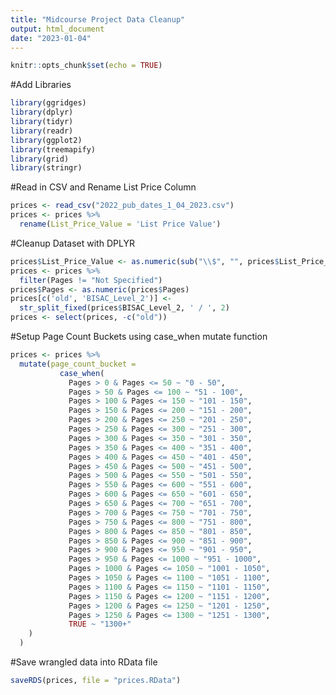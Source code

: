 ```yaml
---
title: "Midcourse Project Data Cleanup"
output: html_document
date: "2023-01-04"
---
```


```r
knitr::opts_chunk$set(echo = TRUE)
```

#Add Libraries
```r
library(ggridges)
library(dplyr)
library(tidyr)
library(readr)
library(ggplot2)
library(treemapify)
library(grid)
library(stringr)
```

#Read in CSV and Rename List Price Column
```r
prices <- read_csv("2022_pub_dates_1_04_2023.csv")
prices <- prices %>% 
  rename(List_Price_Value = 'List Price Value')
```

#Cleanup Dataset with DPLYR
```r
prices$List_Price_Value <- as.numeric(sub("\\$", "", prices$List_Price_Value))
prices <- prices %>% 
  filter(Pages != "Not Specified")
prices$Pages <- as.numeric(prices$Pages)
prices[c('old', 'BISAC_Level_2')] <- 
  str_split_fixed(prices$BISAC_Level_2, ' / ', 2)
prices <- select(prices, -c("old"))
```

#Setup Page Count Buckets using case_when mutate function
```r
prices <- prices %>%
  mutate(page_count_bucket = 
           case_when(
             Pages > 0 & Pages <= 50 ~ "0 - 50",
             Pages > 50 & Pages <= 100 ~ "51 - 100",
             Pages > 100 & Pages <= 150 ~ "101 - 150",
             Pages > 150 & Pages <= 200 ~ "151 - 200",
             Pages > 200 & Pages <= 250 ~ "201 - 250",
             Pages > 250 & Pages <= 300 ~ "251 - 300",
             Pages > 300 & Pages <= 350 ~ "301 - 350",
             Pages > 350 & Pages <= 400 ~ "351 - 400",
             Pages > 400 & Pages <= 450 ~ "401 - 450",
             Pages > 450 & Pages <= 500 ~ "451 - 500",
             Pages > 500 & Pages <= 550 ~ "501 - 550",
             Pages > 550 & Pages <= 600 ~ "551 - 600",
             Pages > 600 & Pages <= 650 ~ "601 - 650",
             Pages > 650 & Pages <= 700 ~ "651 - 700",
             Pages > 700 & Pages <= 750 ~ "701 - 750",
             Pages > 750 & Pages <= 800 ~ "751 - 800",
             Pages > 800 & Pages <= 850 ~ "801 - 850",
             Pages > 850 & Pages <= 900 ~ "851 - 900",
             Pages > 900 & Pages <= 950 ~ "901 - 950",
             Pages > 950 & Pages <= 1000 ~ "951 - 1000",
             Pages > 1000 & Pages <= 1050 ~ "1001 - 1050",
             Pages > 1050 & Pages <= 1100 ~ "1051 - 1100",
             Pages > 1100 & Pages <= 1150 ~ "1101 - 1150",
             Pages > 1150 & Pages <= 1200 ~ "1151 - 1200",
             Pages > 1200 & Pages <= 1250 ~ "1201 - 1250",
             Pages > 1250 & Pages <= 1300 ~ "1251 - 1300",
             TRUE ~ "1300+"
    )
  )
```


#Save wrangled data into RData file
```r
saveRDS(prices, file = "prices.RData")
```


